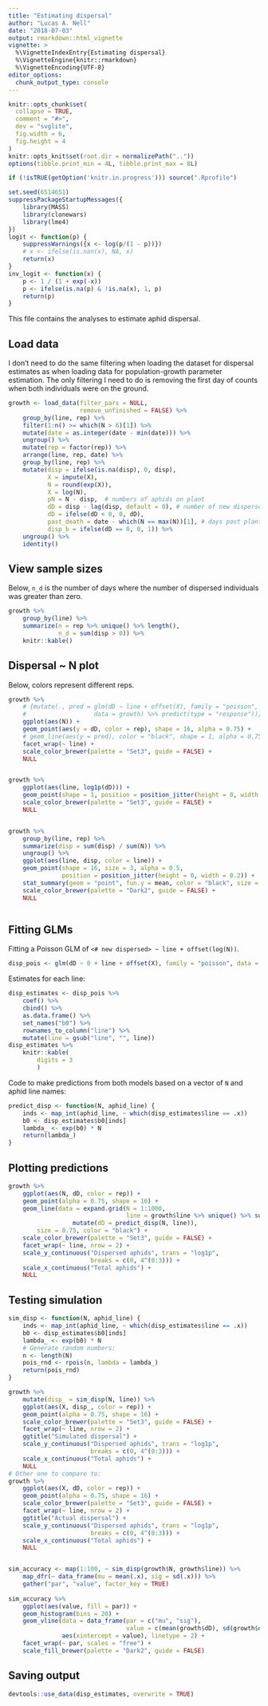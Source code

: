 ```yaml
---
title: "Estimating dispersal"
author: "Lucas A. Nell"
date: "2018-07-03"
output: rmarkdown::html_vignette
vignette: >
  %\VignetteIndexEntry{Estimating dispersal}
  %\VignetteEngine{knitr::rmarkdown}
  %\VignetteEncoding{UTF-8}
editor_options: 
  chunk_output_type: console
---
```


```r
knitr::opts_chunk$set(
  collapse = TRUE,
  comment = "#>",
  dev = "svglite", 
  fig.width = 6,
  fig.height = 4
)
knitr::opts_knit$set(root.dir = normalizePath(".."))
options(tibble.print_min = 4L, tibble.print_max = 8L)
```
```r
if (!isTRUE(getOption('knitr.in.progress'))) source(".Rprofile")
```

```r
set.seed(6514651)
suppressPackageStartupMessages({
    library(MASS)
    library(clonewars)
    library(lme4)
})
logit <- function(p) {
    suppressWarnings({x <- log(p/(1 - p))})
    # x <- ifelse(is.nan(x), NA, x)
    return(x)
}
inv_logit <- function(x) {
    p <- 1 / (1 + exp(-x))
    p <- ifelse(is.na(p) & !is.na(x), 1, p)
    return(p)
}
```


This file contains the analyses to estimate aphid dispersal.



## Load data

I don't need to do the same filtering when loading the dataset for dispersal estimates
as when loading data for population-growth parameter estimation.
The only filtering I need to do is removing the first day of counts when both
individuals were on the ground.


```r
growth <- load_data(filter_pars = NULL,
                    remove_unfinished = FALSE) %>% 
    group_by(line, rep) %>% 
    filter(1:n() >= which(N > 6)[1]) %>%
    mutate(date = as.integer(date - min(date))) %>%
    ungroup() %>% 
    mutate(rep = factor(rep)) %>%
    arrange(line, rep, date) %>% 
    group_by(line, rep) %>% 
    mutate(disp = ifelse(is.na(disp), 0, disp),
           X = impute(X),
           N = round(exp(X)),
           X = log(N),
           pN = N - disp,  # numbers of aphids on plant
           dD = disp - lag(disp, default = 0), # number of new dispersed aphids
           dD = ifelse(dD < 0, 0, dD),
           past_death = date - which(N == max(N))[1], # days past plant death
           disp_b = ifelse(dD == 0, 0, 1)) %>% 
    ungroup() %>% 
    identity()
```


## View sample sizes

Below, `n_d` is the number of days where the number of dispersed individuals was
greater than zero.

```r
growth %>% 
    group_by(line) %>% 
    summarize(n = rep %>% unique() %>% length(),
              n_d = sum(disp > 0)) %>% 
    knitr::kable()
```



## Dispersal ~ N plot

Below, colors represent different reps.


```r

growth %>%
    # {mutate(., pred = glm(dD ~ line + offset(X), family = "poisson", 
    #                   data = growth) %>% predict(type = "response"))} %>% 
    ggplot(aes(N)) +
    geom_point(aes(y = dD, color = rep), shape = 16, alpha = 0.75) +
    # geom_line(aes(y = pred), color = "black", shape = 1, alpha = 0.75) +
    facet_wrap(~ line) +
    scale_color_brewer(palette = "Set3", guide = FALSE) +
    NULL


growth %>%
    ggplot(aes(line, log1p(dD))) +
    geom_point(shape = 1, position = position_jitter(height = 0, width = 0.25), alpha = 0.5) +
    scale_color_brewer(palette = "Set3", guide = FALSE) +
    NULL


growth %>%
    group_by(line, rep) %>% 
    summarize(disp = sum(disp) / sum(N)) %>% 
    ungroup() %>% 
    ggplot(aes(line, disp, color = line)) +
    geom_point(shape = 16, size = 3, alpha = 0.5,
               position = position_jitter(height = 0, width = 0.2)) +
    stat_summary(geom = "point", fun.y = mean, color = "black", size = 6, shape = 1) +
    scale_color_brewer(palette = "Dark2", guide = FALSE) +
    NULL



```


## Fitting GLMs

Fitting a Poisson GLM of `<# new dispersed> ~ line + offset(log(N))`.


```r
disp_pois <- glm(dD ~ 0 + line + offset(X), family = "poisson", data = growth)
```

Estimates for each line:


```r
disp_estimates <- disp_pois %>% 
    coef() %>% 
    cbind() %>% 
    as.data.frame() %>% 
    set_names("b0") %>% 
    rownames_to_column("line") %>% 
    mutate(line = gsub("line", "", line))
disp_estimates %>% 
    knitr::kable(
        digits = 3
        )
```




Code to make predictions from both models based on a vector of `N` and aphid line
names:

```r
predict_disp <- function(N, aphid_line) {
    inds <- map_int(aphid_line, ~ which(disp_estimates$line == .x))
    b0 <- disp_estimates$b0[inds]
    lambda_ <- exp(b0) * N
    return(lambda_)
}
```


## Plotting predictions

```r
growth %>% 
    ggplot(aes(N, dD, color = rep)) +
    geom_point(alpha = 0.75, shape = 16) +
    geom_line(data = expand.grid(N = 1:1000,
                                 line = growth$line %>% unique() %>% sort()) %>% 
                  mutate(dD = predict_disp(N, line)),
        size = 0.75, color = "black") +
    scale_color_brewer(palette = "Set3", guide = FALSE) +
    facet_wrap(~ line, nrow = 2) +
    scale_y_continuous("Dispersed aphids", trans = "log1p",
                       breaks = c(0, 4^(0:3))) +
    scale_x_continuous("Total aphids") +
    NULL
```


## Testing simulation

```r
sim_disp <- function(N, aphid_line) {
    inds <- map_int(aphid_line, ~ which(disp_estimates$line == .x))
    b0 <- disp_estimates$b0[inds]
    lambda_ <- exp(b0) * N
    # Generate random numbers:
    n <- length(N)
    pois_rnd <- rpois(n, lambda = lambda_)
    return(pois_rnd)
}
```



```r
growth %>% 
    mutate(disp_ = sim_disp(N, line)) %>% 
    ggplot(aes(X, disp_, color = rep)) +
    geom_point(alpha = 0.75, shape = 16) +
    scale_color_brewer(palette = "Set3", guide = FALSE) +
    facet_wrap(~ line, nrow = 2) +
    ggtitle("Simulated dispersal") +
    scale_y_continuous("Dispersed aphids", trans = "log1p",
                       breaks = c(0, 4^(0:3))) +
    scale_x_continuous("Total aphids") +
    NULL
# Other one to compare to:
growth %>% 
    ggplot(aes(X, dD, color = rep)) +
    geom_point(alpha = 0.75, shape = 16) +
    scale_color_brewer(palette = "Set3", guide = FALSE) +
    facet_wrap(~ line, nrow = 2) +
    ggtitle("Actual dispersal") +
    scale_y_continuous("Dispersed aphids", trans = "log1p",
                       breaks = c(0, 4^(0:3))) +
    scale_x_continuous("Total aphids") +
    NULL


sim_accuracy <- map(1:100, ~ sim_disp(growth$N, growth$line)) %>% 
    map_dfr(~ data_frame(mu = mean(.x), sig = sd(.x))) %>% 
    gather("par", "value", factor_key = TRUE)
    
sim_accuracy %>% 
    ggplot(aes(value, fill = par)) +
    geom_histogram(bins = 20) +
    geom_vline(data = data_frame(par = c("mu", "sig"), 
                                 value = c(mean(growth$dD), sd(growth$dD))),
               aes(xintercept = value), linetype = 2) +
    facet_wrap(~ par, scales = "free") +
    scale_fill_brewer(palette = "Dark2", guide = FALSE)
```



## Saving output

```r
devtools::use_data(disp_estimates, overwrite = TRUE)
```


